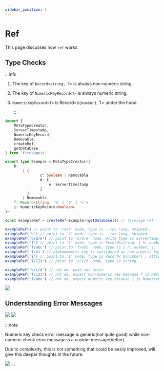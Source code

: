 ```yaml
---
sidebar_position: 2
---
```


# Ref

This page discusses how `ref` works.


## Type Checks

:::info

1. The key of `Record<string, T>` is always non-numeric string.
2. The key of `NumericKeyRecord<T>` is always numeric string.
3. `NumericKeyRecord<T>` is Record<`${number}`, T> under the hood.

   :::

```ts
import {
	MetaTypeCreator,
	ServerTimestamp,
	NumericKeyRecord,
	Removable,
	createRef,
	getDatabase,
} from 'firesagejs'

export type Example = MetaTypeCreator<{
	b:
		| {
				c: boolean | Removable
				d: {
					e: ServerTimestamp
				}
		  }
		| Removable
	f: Record<string, 'a' | 'b' | 'c'>
	i: NumericKeyRecord<boolean>
}>

const exampleRef = createRef<Example>(getDatabase()) // firesage ref

exampleRef() // point to 'root' node, type is --too long, skipped--
exampleRef('b') // point to 'b' node, type is --too long, skipped--
exampleRef('b/d/e') // point to 'b/d/e' node, write type is ServerTimestamp, compare and read type is number
exampleRef('f') // point to 'f' node, type is Record<string, { h: number; j: { k: boolean } }>
exampleRef('f/abc') // point to 'f/abc' node, type is { h: number; j: { k: boolean } }
exampleRef('f/x1') // alphanumeric key is considered as non-numeric key
exampleRef('i') // point to 'i' node, type is Record<`${number}`, string>
exampleRef('i/123') // point to 'i/123' node, type is string

exampleRef('b/c/d') // not ok, path not exist
exampleRef('f/123') // not ok, expect non-numeric key because f is Record<string, 'a' | 'b' | 'c'>
exampleRef('i/abc') // not ok, expect numeric key because i is NumericKeyRecord<boolean>
```

<Image src="/firesage/ref1.png" text="ref type checks" />

## Understanding Error Messages

<Image src="/firesage/ref2.png" text="path not exist" />

<Image src="/firesage/ref3.png" text="expect non-numeric key" />

:::note

Numeric key check error message is generic(not quite good) while non-numeric check error message is a custom message(better).

Due to complexity, this is not something that could be easily improved, will give this deeper thoughts in the future.

<Image src="/firesage/ref4.png" text="expect numeric key" />
:::
